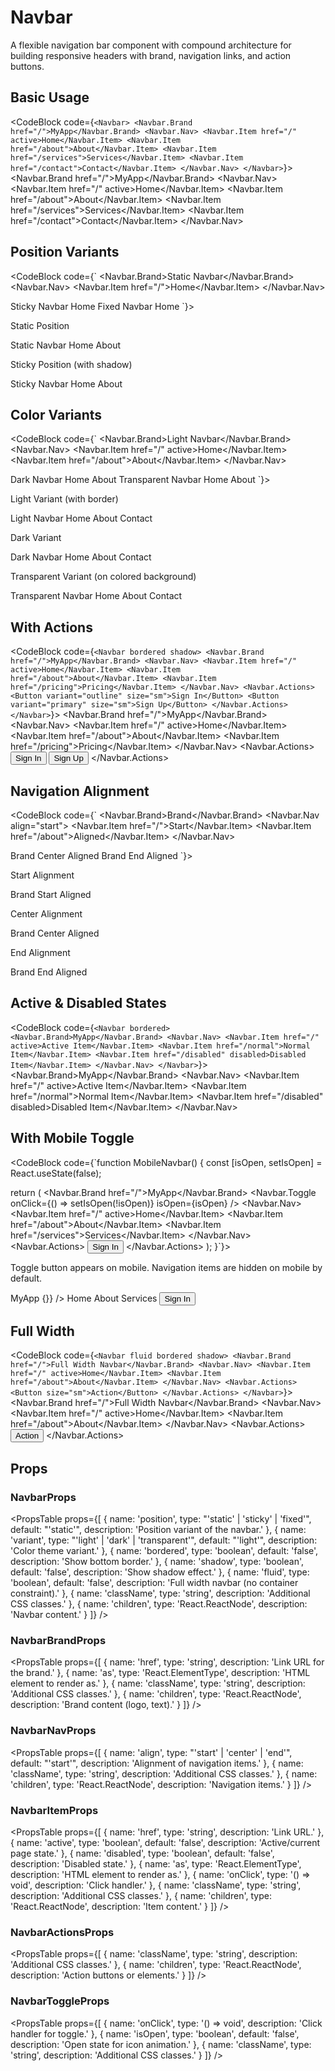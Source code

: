 # Navbar

A flexible navigation bar component with compound architecture for building responsive headers with brand, navigation links, and action buttons.

## Basic Usage

<CodeBlock code={`<Navbar>
  <Navbar.Brand href="/">MyApp</Navbar.Brand>
  <Navbar.Nav>
    <Navbar.Item href="/" active>Home</Navbar.Item>
    <Navbar.Item href="/about">About</Navbar.Item>
    <Navbar.Item href="/services">Services</Navbar.Item>
    <Navbar.Item href="/contact">Contact</Navbar.Item>
  </Navbar.Nav>
</Navbar>`}>
  <Navbar>
    <Navbar.Brand href="/">MyApp</Navbar.Brand>
    <Navbar.Nav>
      <Navbar.Item href="/" active>Home</Navbar.Item>
      <Navbar.Item href="/about">About</Navbar.Item>
      <Navbar.Item href="/services">Services</Navbar.Item>
      <Navbar.Item href="/contact">Contact</Navbar.Item>
    </Navbar.Nav>
  </Navbar>
</CodeBlock>

## Position Variants

<CodeBlock code={`<Navbar position="static">
  <Navbar.Brand>Static Navbar</Navbar.Brand>
  <Navbar.Nav>
    <Navbar.Item href="/">Home</Navbar.Item>
  </Navbar.Nav>
</Navbar>

<Navbar position="sticky" shadow>
  <Navbar.Brand>Sticky Navbar</Navbar.Brand>
  <Navbar.Nav>
    <Navbar.Item href="/">Home</Navbar.Item>
  </Navbar.Nav>
</Navbar>

<Navbar position="fixed" shadow>
  <Navbar.Brand>Fixed Navbar</Navbar.Brand>
  <Navbar.Nav>
    <Navbar.Item href="/">Home</Navbar.Item>
  </Navbar.Nav>
</Navbar>`}>
  <div className="space-y-6">
    <div>
      <p className="text-sm text-gray-600 mb-2">Static Position</p>
      <Navbar position="static">
        <Navbar.Brand>Static Navbar</Navbar.Brand>
        <Navbar.Nav>
          <Navbar.Item href="/">Home</Navbar.Item>
          <Navbar.Item href="/about">About</Navbar.Item>
        </Navbar.Nav>
      </Navbar>
    </div>
    <div>
      <p className="text-sm text-gray-600 mb-2">Sticky Position (with shadow)</p>
      <Navbar position="sticky" shadow>
        <Navbar.Brand>Sticky Navbar</Navbar.Brand>
        <Navbar.Nav>
          <Navbar.Item href="/">Home</Navbar.Item>
          <Navbar.Item href="/about">About</Navbar.Item>
        </Navbar.Nav>
      </Navbar>
    </div>
  </div>
</CodeBlock>

## Color Variants

<CodeBlock code={`<Navbar variant="light" bordered>
  <Navbar.Brand>Light Navbar</Navbar.Brand>
  <Navbar.Nav>
    <Navbar.Item href="/" active>Home</Navbar.Item>
    <Navbar.Item href="/about">About</Navbar.Item>
  </Navbar.Nav>
</Navbar>

<Navbar variant="dark">
  <Navbar.Brand>Dark Navbar</Navbar.Brand>
  <Navbar.Nav>
    <Navbar.Item href="/" active>Home</Navbar.Item>
    <Navbar.Item href="/about">About</Navbar.Item>
  </Navbar.Nav>
</Navbar>

<Navbar variant="transparent">
  <Navbar.Brand>Transparent Navbar</Navbar.Brand>
  <Navbar.Nav>
    <Navbar.Item href="/" active>Home</Navbar.Item>
    <Navbar.Item href="/about">About</Navbar.Item>
  </Navbar.Nav>
</Navbar>`}>
  <div className="space-y-6">
    <div>
      <p className="text-sm text-gray-600 mb-2">Light Variant (with border)</p>
      <Navbar variant="light" bordered>
        <Navbar.Brand>Light Navbar</Navbar.Brand>
        <Navbar.Nav>
          <Navbar.Item href="/" active>Home</Navbar.Item>
          <Navbar.Item href="/about">About</Navbar.Item>
          <Navbar.Item href="/contact">Contact</Navbar.Item>
        </Navbar.Nav>
      </Navbar>
    </div>
    <div>
      <p className="text-sm text-gray-600 mb-2">Dark Variant</p>
      <Navbar variant="dark">
        <Navbar.Brand>Dark Navbar</Navbar.Brand>
        <Navbar.Nav>
          <Navbar.Item href="/" active>Home</Navbar.Item>
          <Navbar.Item href="/about">About</Navbar.Item>
          <Navbar.Item href="/contact">Contact</Navbar.Item>
        </Navbar.Nav>
      </Navbar>
    </div>
    <div className="bg-gradient-to-r from-blue-500 to-purple-600 p-8 rounded-lg">
      <p className="text-sm text-white mb-2">Transparent Variant (on colored background)</p>
      <Navbar variant="transparent">
        <Navbar.Brand className="text-white">Transparent Navbar</Navbar.Brand>
        <Navbar.Nav>
          <Navbar.Item className="text-white hover:text-gray-200" href="/" active>Home</Navbar.Item>
          <Navbar.Item className="text-white hover:text-gray-200" href="/about">About</Navbar.Item>
          <Navbar.Item className="text-white hover:text-gray-200" href="/contact">Contact</Navbar.Item>
        </Navbar.Nav>
      </Navbar>
    </div>
  </div>
</CodeBlock>

## With Actions

<CodeBlock code={`<Navbar bordered shadow>
  <Navbar.Brand href="/">MyApp</Navbar.Brand>
  <Navbar.Nav>
    <Navbar.Item href="/" active>Home</Navbar.Item>
    <Navbar.Item href="/about">About</Navbar.Item>
    <Navbar.Item href="/pricing">Pricing</Navbar.Item>
  </Navbar.Nav>
  <Navbar.Actions>
    <Button variant="outline" size="sm">Sign In</Button>
    <Button variant="primary" size="sm">Sign Up</Button>
  </Navbar.Actions>
</Navbar>`}>
  <Navbar bordered shadow>
    <Navbar.Brand href="/">MyApp</Navbar.Brand>
    <Navbar.Nav>
      <Navbar.Item href="/" active>Home</Navbar.Item>
      <Navbar.Item href="/about">About</Navbar.Item>
      <Navbar.Item href="/pricing">Pricing</Navbar.Item>
    </Navbar.Nav>
    <Navbar.Actions>
      <Button variant="outline" size="sm">Sign In</Button>
      <Button variant="primary" size="sm">Sign Up</Button>
    </Navbar.Actions>
  </Navbar>
</CodeBlock>

## Navigation Alignment

<CodeBlock code={`<Navbar bordered>
  <Navbar.Brand>Brand</Navbar.Brand>
  <Navbar.Nav align="start">
    <Navbar.Item href="/">Start</Navbar.Item>
    <Navbar.Item href="/about">Aligned</Navbar.Item>
  </Navbar.Nav>
</Navbar>

<Navbar bordered>
  <Navbar.Brand>Brand</Navbar.Brand>
  <Navbar.Nav align="center">
    <Navbar.Item href="/">Center</Navbar.Item>
    <Navbar.Item href="/about">Aligned</Navbar.Item>
  </Navbar.Nav>
</Navbar>

<Navbar bordered>
  <Navbar.Brand>Brand</Navbar.Brand>
  <Navbar.Nav align="end">
    <Navbar.Item href="/">End</Navbar.Item>
    <Navbar.Item href="/about">Aligned</Navbar.Item>
  </Navbar.Nav>
</Navbar>`}>
  <div className="space-y-6">
    <div>
      <p className="text-sm text-gray-600 mb-2">Start Alignment</p>
      <Navbar bordered>
        <Navbar.Brand>Brand</Navbar.Brand>
        <Navbar.Nav align="start">
          <Navbar.Item href="/">Start</Navbar.Item>
          <Navbar.Item href="/about">Aligned</Navbar.Item>
        </Navbar.Nav>
      </Navbar>
    </div>
    <div>
      <p className="text-sm text-gray-600 mb-2">Center Alignment</p>
      <Navbar bordered>
        <Navbar.Brand>Brand</Navbar.Brand>
        <Navbar.Nav align="center">
          <Navbar.Item href="/">Center</Navbar.Item>
          <Navbar.Item href="/about">Aligned</Navbar.Item>
        </Navbar.Nav>
      </Navbar>
    </div>
    <div>
      <p className="text-sm text-gray-600 mb-2">End Alignment</p>
      <Navbar bordered>
        <Navbar.Brand>Brand</Navbar.Brand>
        <Navbar.Nav align="end">
          <Navbar.Item href="/">End</Navbar.Item>
          <Navbar.Item href="/about">Aligned</Navbar.Item>
        </Navbar.Nav>
      </Navbar>
    </div>
  </div>
</CodeBlock>

## Active & Disabled States

<CodeBlock code={`<Navbar bordered>
  <Navbar.Brand>MyApp</Navbar.Brand>
  <Navbar.Nav>
    <Navbar.Item href="/" active>Active Item</Navbar.Item>
    <Navbar.Item href="/normal">Normal Item</Navbar.Item>
    <Navbar.Item href="/disabled" disabled>Disabled Item</Navbar.Item>
  </Navbar.Nav>
</Navbar>`}>
  <Navbar bordered>
    <Navbar.Brand>MyApp</Navbar.Brand>
    <Navbar.Nav>
      <Navbar.Item href="/" active>Active Item</Navbar.Item>
      <Navbar.Item href="/normal">Normal Item</Navbar.Item>
      <Navbar.Item href="/disabled" disabled>Disabled Item</Navbar.Item>
    </Navbar.Nav>
  </Navbar>
</CodeBlock>

## With Mobile Toggle

<CodeBlock code={`function MobileNavbar() {
  const [isOpen, setIsOpen] = React.useState(false);

  return (
    <Navbar bordered shadow>
      <Navbar.Brand href="/">MyApp</Navbar.Brand>
      <Navbar.Toggle 
        onClick={() => setIsOpen(!isOpen)} 
        isOpen={isOpen} 
      />
      <Navbar.Nav>
        <Navbar.Item href="/" active>Home</Navbar.Item>
        <Navbar.Item href="/about">About</Navbar.Item>
        <Navbar.Item href="/services">Services</Navbar.Item>
      </Navbar.Nav>
      <Navbar.Actions>
        <Button size="sm">Sign In</Button>
      </Navbar.Actions>
    </Navbar>
  );
}`}>
  <div className="bg-gray-50 p-4 rounded">
    <p className="text-sm text-gray-600 mb-4">Toggle button appears on mobile. Navigation items are hidden on mobile by default.</p>
    <Navbar bordered shadow>
      <Navbar.Brand href="/">MyApp</Navbar.Brand>
      <Navbar.Toggle onClick={() => {}} />
      <Navbar.Nav>
        <Navbar.Item href="/" active>Home</Navbar.Item>
        <Navbar.Item href="/about">About</Navbar.Item>
        <Navbar.Item href="/services">Services</Navbar.Item>
      </Navbar.Nav>
      <Navbar.Actions>
        <Button size="sm">Sign In</Button>
      </Navbar.Actions>
    </Navbar>
  </div>
</CodeBlock>

## Full Width

<CodeBlock code={`<Navbar fluid bordered shadow>
  <Navbar.Brand href="/">Full Width Navbar</Navbar.Brand>
  <Navbar.Nav>
    <Navbar.Item href="/" active>Home</Navbar.Item>
    <Navbar.Item href="/about">About</Navbar.Item>
  </Navbar.Nav>
  <Navbar.Actions>
    <Button size="sm">Action</Button>
  </Navbar.Actions>
</Navbar>`}>
  <Navbar fluid bordered shadow>
    <Navbar.Brand href="/">Full Width Navbar</Navbar.Brand>
    <Navbar.Nav>
      <Navbar.Item href="/" active>Home</Navbar.Item>
      <Navbar.Item href="/about">About</Navbar.Item>
    </Navbar.Nav>
    <Navbar.Actions>
      <Button size="sm">Action</Button>
    </Navbar.Actions>
  </Navbar>
</CodeBlock>

## Props

### NavbarProps
<PropsTable props={[
  { name: 'position', type: "'static' | 'sticky' | 'fixed'", default: "'static'", description: 'Position variant of the navbar.' },
  { name: 'variant', type: "'light' | 'dark' | 'transparent'", default: "'light'", description: 'Color theme variant.' },
  { name: 'bordered', type: 'boolean', default: 'false', description: 'Show bottom border.' },
  { name: 'shadow', type: 'boolean', default: 'false', description: 'Show shadow effect.' },
  { name: 'fluid', type: 'boolean', default: 'false', description: 'Full width navbar (no container constraint).' },
  { name: 'className', type: 'string', description: 'Additional CSS classes.' },
  { name: 'children', type: 'React.ReactNode', description: 'Navbar content.' }
]} />

### NavbarBrandProps
<PropsTable props={[
  { name: 'href', type: 'string', description: 'Link URL for the brand.' },
  { name: 'as', type: 'React.ElementType', description: 'HTML element to render as.' },
  { name: 'className', type: 'string', description: 'Additional CSS classes.' },
  { name: 'children', type: 'React.ReactNode', description: 'Brand content (logo, text).' }
]} />

### NavbarNavProps
<PropsTable props={[
  { name: 'align', type: "'start' | 'center' | 'end'", default: "'start'", description: 'Alignment of navigation items.' },
  { name: 'className', type: 'string', description: 'Additional CSS classes.' },
  { name: 'children', type: 'React.ReactNode', description: 'Navigation items.' }
]} />

### NavbarItemProps
<PropsTable props={[
  { name: 'href', type: 'string', description: 'Link URL.' },
  { name: 'active', type: 'boolean', default: 'false', description: 'Active/current page state.' },
  { name: 'disabled', type: 'boolean', default: 'false', description: 'Disabled state.' },
  { name: 'as', type: 'React.ElementType', description: 'HTML element to render as.' },
  { name: 'onClick', type: '() => void', description: 'Click handler.' },
  { name: 'className', type: 'string', description: 'Additional CSS classes.' },
  { name: 'children', type: 'React.ReactNode', description: 'Item content.' }
]} />

### NavbarActionsProps
<PropsTable props={[
  { name: 'className', type: 'string', description: 'Additional CSS classes.' },
  { name: 'children', type: 'React.ReactNode', description: 'Action buttons or elements.' }
]} />

### NavbarToggleProps
<PropsTable props={[
  { name: 'onClick', type: '() => void', description: 'Click handler for toggle.' },
  { name: 'isOpen', type: 'boolean', default: 'false', description: 'Open state for icon animation.' },
  { name: 'className', type: 'string', description: 'Additional CSS classes.' }
]} />


